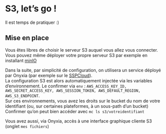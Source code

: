 # S3, let's go !  

Il est temps de pratiquer :)  

## Mise en place  

Vous êtes libres de choisir le serveur S3 auquel vous allez vous connecter.  
Vous pouvez même déployer votre propre serveur S3 par exemple en installant [minIO](https://min.io/docs/minio/linux/operations/install-deploy-manage/deploy-minio-single-node-single-drive.html#minio-snsd)  

Dans la suite, par simplicité de configuration, on utilisera un service déployé par Onyxia (par exemple sur le [SSPCloud](https://datalab.sspcloud.fr)).  
La configuration S3 est alors automatiquement injectée via les variables d'environnement. Le confirmer via `env` : `AWS_ACCESS_KEY_ID, AWS_SECRET_ACCESS_KEY, AWS_SESSION_TOKEN, AWS_DEFAULT_REGION, AWS_S3_ENDPOINT`.  
Sur ces environnements, vous avez les droits sur le bucket du nom de votre identifiant (ou, sur certaines plateformes, à un sous-path d'un bucket)
Confirmer qu'on peut bien accéder avec `mc ls s3/votreidentifiant`  

Vous avez aussi, via Onyxia, accès à une interface graphique cliente S3 (onglet `mes fichiers`)


